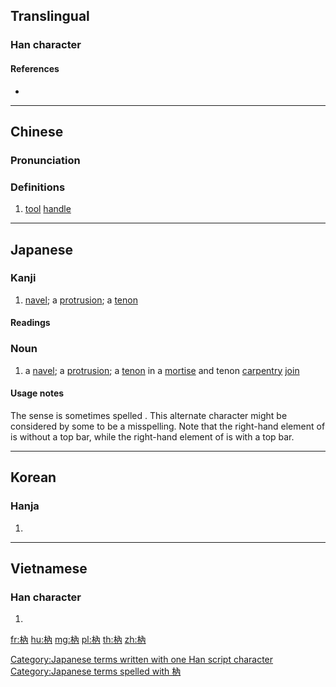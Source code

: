 ==Translingual==

===Han character===
{{Han char|rn=75|rad=木|as=04|sn=8|four=44927|canj=DOB|ids=⿰木內}}

====References====
* {{Han ref|kx=0516.060|dkj=14552|dj=0904.010|hdz=21170.020|uh=6798|ud=26520|bh=CCD9|bd=52441}}

----

==Chinese==
{{zh-forms}}

===Pronunciation===
{{zh-pron
|m=ruì
|c=jeoi6
|mc=y
|oc=y
|ma=
|cat=n
}}

===Definitions===
# [[tool]] [[handle]]

----

==Japanese==

===Kanji===
{{ja-kanji|grade=uc|rs=木04}}

# [[navel]]; a [[protrusion]]; a [[tenon]]

====Readings====
{{ja-readings
|on=[[ぜい]] (zei), [[ねい]] (nei), [[どん]] (don), [[のん]] (non)
|kun=[[せん]] (sen), [[ほぞ]] (hozo)
}}

===Noun===
{{ja-noun|k|hira=ほぞ|rom=hozo}}

# {{alternative spelling of|lang=ja|臍|dot=:}} a [[navel]]; a [[protrusion]]; a [[tenon]] in a [[mortise]] and tenon [[carpentry]] [[join]]

====Usage notes====
The {{term|lang=en|tenon}} sense is sometimes spelled {{l|ja|柄}}. This alternate character might be considered by some to be a misspelling. Note that the right-hand element of {{l|ja|枘}} is {{l|ja|内}} without a top bar, while the right-hand element of {{l|ja|柄}} is {{l|ja|丙}} with a top bar.

[[Category:Japanese terms written with one Han script character]]
[[Category:Japanese terms spelled with 枘]]

----

==Korean==

===Hanja===
{{ko-hanja|hangeul=예|eumhun=|rv=ye|mr=ye|y=yey}}

# {{defn|lang=ko|sort=木04}}

----

==Vietnamese==

===Han character===
{{vi-readings|rs=木04|hanviet=[[nôi]], [[nhuế]]}}

# {{defn|lang=vi|sort=木04}}

[[fr:枘]]
[[hu:枘]]
[[mg:枘]]
[[pl:枘]]
[[th:枘]]
[[zh:枘]]